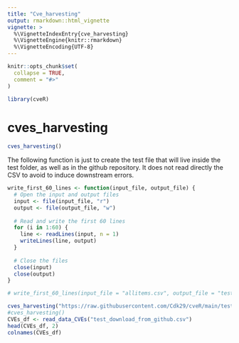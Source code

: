 ```yaml
---
title: "Cve_harvesting"
output: rmarkdown::html_vignette
vignette: >
  %\VignetteIndexEntry{cve_harvesting}
  %\VignetteEngine{knitr::rmarkdown}
  %\VignetteEncoding{UTF-8}
---
```


```r
knitr::opts_chunk$set(
  collapse = TRUE,
  comment = "#>"
)
```

```r
library(cveR)
```

<!-- WARNING - This vignette is generated by {fusen} from /dev/flat_cves-harvesting.Rmd: do not edit by hand -->

# cves_harvesting

```r
cves_harvesting()
```

The following function is just to create the test file that will live inside the test folder, as well as in the github repository.
It does not read directly the CSV to avoid to induce downstream errors.


```r
write_first_60_lines <- function(input_file, output_file) {
  # Open the input and output files
  input <- file(input_file, "r")
  output <- file(output_file, "w")
  
  # Read and write the first 60 lines
  for (i in 1:60) {
    line <- readLines(input, n = 1)
    writeLines(line, output)
  }
  
  # Close the files
  close(input)
  close(output)
}


```

```r
# write_first_60_lines(input_file = "allitems.csv", output_file = "tests/testthat/allitems_test.csv")
```

```r
cves_harvesting("https://raw.githubusercontent.com/Cdk29/cveR/main/tests/testthat/allitems_test.csv", "test_download_from_github.csv")
#cves_harvesting()
CVEs_df <- read_data_CVEs("test_download_from_github.csv")
head(CVEs_df, 2)
colnames(CVEs_df)
```

